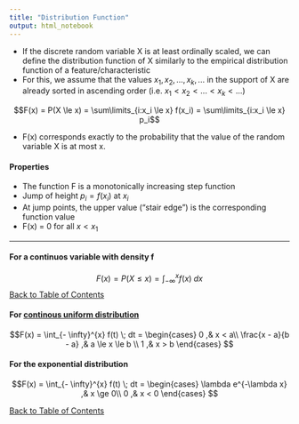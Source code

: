 ```yaml
---
title: "Distribution Function"
output: html_notebook
---
```


- If the discrete random variable X is at least ordinally scaled, we can define the distribution function of X similarly to the empirical distribution function of a feature/characteristic
- For this, we assume that the values $x_1, x_2, ... , x_k, ...$ in the support of X are already sorted in ascending
order (i.e. $x_1 < x_2 < ... < x_k < ...$)

$$F(x) = P(X \le x) = \sum\limits_{i:x_i \le x} f(x_i) = \sum\limits_{i:x_i \le x} p_i$$

- F(x) corresponds exactly to the probability that the value of the random variable X is at most x.

#### Properties
- The function F is a monotonically increasing step function
- Jump of height $p_i = f(x_i)$ at $x_i$
- At jump points, the upper value ("stair edge") is the corresponding function value
- F(x) = 0 for all $x < x_1$

---

#### For a continuos variable with density f
$$F(x) = P(X \le x) = \int_{-\infty}^{x} f(x) \; dx$$
[Back to Table of Contents](../)

#### For [continous uniform distribution](./uniformDistribution.nb.html)

$$F(x) = \int_{- \infty}^{x} f(t) \; dt = \begin{cases}
0 ,& x < a\\
\frac{x - a}{b - a} ,& a \le x \le b \\
1 ,& x > b
\end{cases} $$

#### For the exponential distribution
$$F(x) = \int_{- \infty}^{x} f(t) \; dt = \begin{cases}
\lambda e^{-\lambda x} ,& x \ge 0\\
0  ,& x < 0
\end{cases} $$


[Back to Table of Contents](../)